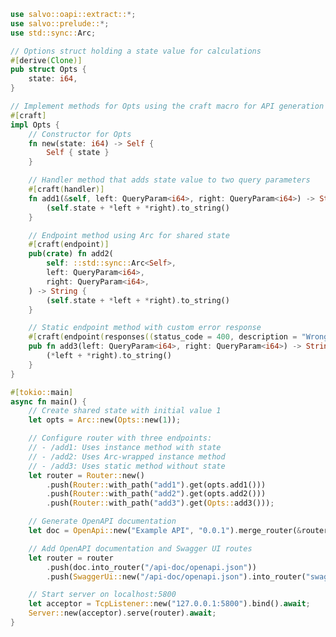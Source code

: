 ```rust  title="craft/src/main.rs"
use salvo::oapi::extract::*;
use salvo::prelude::*;
use std::sync::Arc;

// Options struct holding a state value for calculations
#[derive(Clone)]
pub struct Opts {
    state: i64,
}

// Implement methods for Opts using the craft macro for API generation
#[craft]
impl Opts {
    // Constructor for Opts
    fn new(state: i64) -> Self {
        Self { state }
    }

    // Handler method that adds state value to two query parameters
    #[craft(handler)]
    fn add1(&self, left: QueryParam<i64>, right: QueryParam<i64>) -> String {
        (self.state + *left + *right).to_string()
    }

    // Endpoint method using Arc for shared state
    #[craft(endpoint)]
    pub(crate) fn add2(
        self: ::std::sync::Arc<Self>,
        left: QueryParam<i64>,
        right: QueryParam<i64>,
    ) -> String {
        (self.state + *left + *right).to_string()
    }

    // Static endpoint method with custom error response
    #[craft(endpoint(responses((status_code = 400, description = "Wrong request parameters."))))]
    pub fn add3(left: QueryParam<i64>, right: QueryParam<i64>) -> String {
        (*left + *right).to_string()
    }
}

#[tokio::main]
async fn main() {
    // Create shared state with initial value 1
    let opts = Arc::new(Opts::new(1));

    // Configure router with three endpoints:
    // - /add1: Uses instance method with state
    // - /add2: Uses Arc-wrapped instance method
    // - /add3: Uses static method without state
    let router = Router::new()
        .push(Router::with_path("add1").get(opts.add1()))
        .push(Router::with_path("add2").get(opts.add2()))
        .push(Router::with_path("add3").get(Opts::add3()));

    // Generate OpenAPI documentation
    let doc = OpenApi::new("Example API", "0.0.1").merge_router(&router);

    // Add OpenAPI documentation and Swagger UI routes
    let router = router
        .push(doc.into_router("/api-doc/openapi.json"))
        .push(SwaggerUi::new("/api-doc/openapi.json").into_router("swagger-ui"));

    // Start server on localhost:5800
    let acceptor = TcpListener::new("127.0.0.1:5800").bind().await;
    Server::new(acceptor).serve(router).await;
}

```